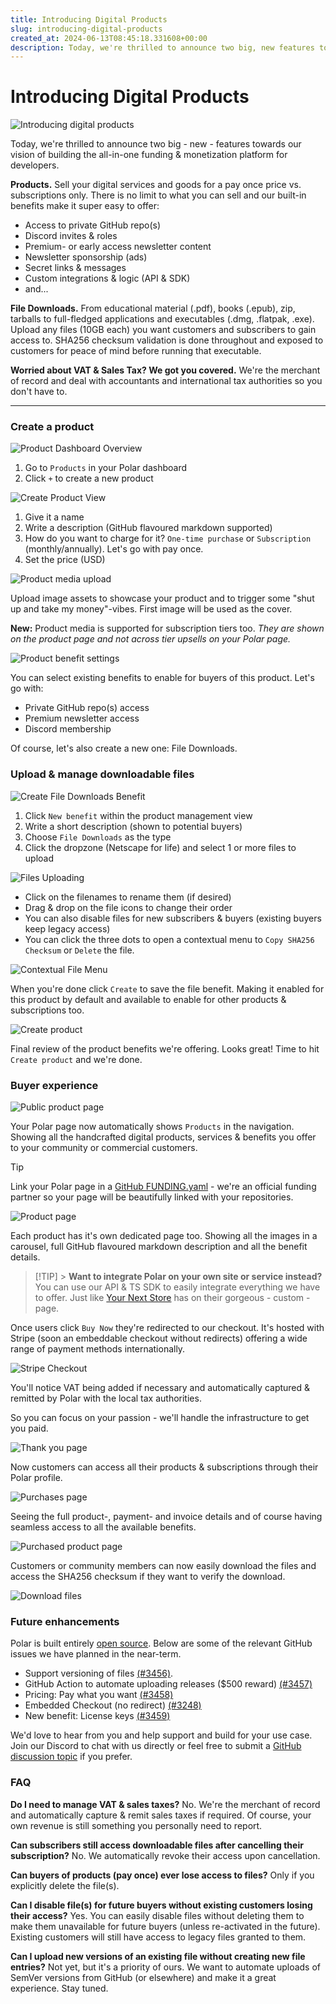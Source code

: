 ```yaml
---
title: Introducing Digital Products
slug: introducing-digital-products
created_at: 2024-06-13T08:45:18.331608+00:00
description: Today, we're thrilled to announce two big, new features towards our vision of building the all-in-one funding & monetization platform for developers.
---
```


<InnerHeaderWrapper>
  <h1>Introducing Digital Products</h1>
</InnerHeaderWrapper>

![Introducing digital products](./abstract_05.jpg)

<InnerWrapper>

Today, we're thrilled to announce two big - new - features towards our vision of building the all-in-one funding & monetization platform for developers.

**Products.** Sell your digital services and goods for a pay once price vs. subscriptions only. There is no limit to what you can sell and our built-in benefits make it super easy to offer:

- Access to private GitHub repo(s)
- Discord invites & roles
- Premium- or early access newsletter content
- Newsletter sponsorship (ads)
- Secret links & messages
- Custom integrations & logic (API & SDK)
- and...

**File Downloads.** From educational material (.pdf), books (.epub), zip, tarballs to full-fledged applications and executables (.dmg, .flatpak, .exe). Upload any files (10GB each) you want customers and subscribers to gain access to. SHA256 checksum validation is done throughout and exposed to customers for peace of mind before running that executable.

**Worried about VAT & Sales Tax? We got you covered.** We're the merchant of record and deal with accountants and international tax authorities so you don't have to.

---

### Create a product

![Product Dashboard Overview](./image-LzTHpexcJAqpSVwIYrIX97T3RpYz8B.png)

1. Go to `Products` in your Polar dashboard
2. Click `+` to create a new product

![Create Product View](./image-Kx7k9hoQ8cYqyzgY2hFxiRxlJQlbUE.png)

1. Give it a name
2. Write a description (GitHub flavoured markdown supported)
3. How do you want to charge for it? `One-time purchase` or `Subscription` (monthly/annually). Let's go with pay once.
4. Set the price (USD)

![Product media upload](./image-XBRgDtXpMhbQuX63I4ZE32Dtb1jXN9.png)

Upload image assets to showcase your product and to trigger some "shut up and take my money"-vibes. First image will be used as the cover.

**New:** Product media is supported for subscription tiers too. _They are shown on the product page and not across tier upsells on your Polar page._

![Product benefit settings](./image-JlKR2bOUVXghUt9fUMSmPPT4KcCm5Y.png)

You can select existing benefits to enable for buyers of this product. Let's go with:

- Private GitHub repo(s) access
- Premium newsletter access
- Discord membership

Of course, let's also create a new one: File Downloads.

### Upload & manage downloadable files

![Create File Downloads Benefit](./image-DicImdX46zgaHhnSlAMq4hcqQvj3HP.png)

1. Click `New benefit` within the product management view
2. Write a short description (shown to potential buyers)
3. Choose `File Downloads` as the type
4. Click the dropzone (Netscape for life) and select 1 or more files to upload

![Files Uploading](./image-etrEdt2UinoNi5BVISyulBWLhMrP9b.png)

- Click on the filenames to rename them (if desired)
- Drag & drop on the file icons to change their order
- You can also disable files for new subscribers & buyers (existing buyers keep legacy access)
- You can click the three dots to open a contextual menu to `Copy SHA256 Checksum` or `Delete` the file.

![Contextual File Menu](./image-3P3RI7RUCODS4BhX6aeMkKV3EZEkcP.png)

When you're done click `Create` to save the file benefit. Making it enabled for this product by default and available to enable for other products & subscriptions too.

![Create product](./image-J6kbJTTPXwUVqq6qJ0KbRL1thWtaTV.png)

Final review of the product benefits we're offering. Looks great! Time to hit `Create product` and we're done.

### Buyer experience

![Public product page](./image-OCyOVNtAEZdmUsMOK3XUL8mkDfcK6S.png)

Your Polar page now automatically shows `Products` in the navigation. Showing all the handcrafted digital products, services & benefits you offer to your community or commercial customers.

> [!TIP]
> Link your Polar page in a [GitHub FUNDING.yaml](https://docs.github.com/en/repositories/managing-your-repositorys-settings-and-features/customizing-your-repository/displaying-a-sponsor-button-in-your-repository) - we're an official funding partner so your page will be beautifully linked with your repositories.

![Product page](./image-0VLZGrZCgYIkywPea52BFCUpHIFgDU.png)

Each product has it's own dedicated page too. Showing all the images in a carousel, full GitHub flavoured markdown description and all the benefit details.

> [!TIP] > **Want to integrate Polar on your own site or service instead?** You can use our API & TS SDK to easily integrate everything we have to offer. Just like [Your Next Store](https://yournextstore.com/) has on their gorgeous - custom - page.

Once users click `Buy Now` they're redirected to our checkout. It's hosted with Stripe (soon an embeddable checkout without redirects) offering a wide range of payment methods internationally.

![Stripe Checkout](./image-5zNg5l988ec8ozrVeseDijo37icGdN.png)

You'll notice VAT being added if necessary and automatically captured & remitted by Polar with the local tax authorities.

So you can focus on your passion - we'll handle the infrastructure to get you paid.

![Thank you page](./image-UCf39LHaiDGKAf3KLu7gVPSaZ4aCeZ.png)

Now customers can access all their products & subscriptions through their Polar profile.

![Purchases page](./image-KeKbhpj12HhdPkLidagFeql3VfHnEi.png)

Seeing the full product-, payment- and invoice details and of course having seamless access to all the available benefits.

![Purchased product page](./image-w1EylkDbiQVqSZAVtf9w6mhc0zpNcy.png)

Customers or community members can now easily download the files and access the SHA256 checksum if they want to verify the download.

![Download files](./image-n86lksYvevfV3HfoYeKifhBtbpPrTV.png)

### Future enhancements

Polar is built entirely [open source](https://github.com/polarsource/polar). Below are some of the relevant GitHub issues we have planned in the near-term.

- Support versioning of files [(#3456)](https://github.com/polarsource/polar/issues/3456).
- GitHub Action to automate uploading releases
  ($500 reward) [(#3457)](https://github.com/polarsource/polar/issues/3457)
- Pricing: Pay what you want [(#3458)](https://github.com/polarsource/polar/issues/3458)
- Embedded Checkout (no redirect) [(#3248)](https://github.com/polarsource/polar/issues/3248)
- New benefit: License keys [(#3459)](https://github.com/polarsource/polar/issues/3459)

We'd love to hear from you and help support and build for your use case. Join our Discord to chat with us directly or feel free to submit a [GitHub discussion topic](https://github.com/orgs/polarsource/discussions/categories/feature-requests) if you prefer.

### FAQ

**Do I need to manage VAT & sales taxes?**
No. We're the merchant of record and automatically capture & remit sales taxes if required. Of course, your own revenue is still something you personally need to report.

**Can subscribers still access downloadable files after cancelling their subscription?**
No. We automatically revoke their access upon cancellation.

**Can buyers of products (pay once) ever lose access to files?**
Only if you explicitly delete the file(s).

**Can I disable file(s) for future buyers without existing customers losing their access?**
Yes. You can easily disable files without deleting them to make them unavailable for future buyers (unless re-activated in the future). Existing customers will still have access to legacy files granted to them.

**Can I upload new versions of an existing file without creating new file entries?**
Not yet, but it's a priority of ours. We want to automate uploads of SemVer versions from GitHub (or elsewhere) and make it a great experience. Stay tuned.

</InnerWrapper>
